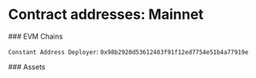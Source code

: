 
# Contract addresses: Mainnet

<div className="space-y-1 mt-4">
  ### EVM Chains
  <EVMChains environment="mainnet" />

  `Constant Address Deployer`:  `0x98b2920d53612483f91f12ed7754e51b4a77919e`
</div>

<div className="space-y-1 mt-4">
  ### Assets
  <EVMAssets environment="mainnet" />
</div>

